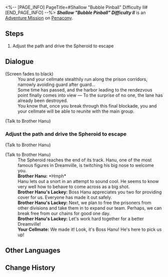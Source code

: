 <%-- [PAGE_INFO]
PageTitle=#Shallow "Bubble Pinball" Difficulty II#
[END_PAGE_INFO] --%>
{{Stub|Dialogue.}}
{{Mission Infobox
|id            = 8020213
|title         = 
|image         = <!--Mission Shallow "Bubble Pinball" Difficulty II.png-->
|type          = Adventure
|event_name    = 
|chapter       = 
|requirements  = {{subst:void|<!--Unknown: {"Type":"Manual"}-->}}
|summary       = <!--official mission summary from Fate's Atlas-->
|characters    = Brother Hanu; Brother Hanu's Lackey; Trailblazer; Your Cellmate
|startLocation = [[Penacony]] - [[Shallow "Bubble Pinball" Difficulty II]]
|world         = Penacony
|area          = Shallow "Bubble Pinball" Difficulty II
|prev          = 
|next          = 
|rewards       = 
}}
'''''Shallow "Bubble Pinball" Difficulty II''''' is an [[Adventure Mission]] on [[Penacony]].

==Steps==
# Adjust the path and drive the Spheroid to escape

<!--
==Gameplay Notes==

--><!--
==Trial Character==

-->
==Dialogue==
{{Stub Dialogue}}
;(Screen fades to black)
:You and your cellmate stealthily run along the prison corridors, narrowly avoiding guard after guard...
:Some time has passed, and the harbor leading to the rendezvous point finally comes into view &mdash; To the surprise of no one, the lane has already been destroyed.
:You know that, once you break through this final blockade, you and your cellmate will be able to reunite with the main group.

;(Talk to Brother Hanu)
{{Dialogue End}}

===Adjust the path and drive the Spheroid to escape{{subst:void|<!--802021304-->}}===
{{Mission Description|type=adventure|location=Shallow "Bubble Pinball" Difficulty II|update|The prison wardens have destroyed the Spheroid lane. You have to manually reroute the course to repair the lanes, or you'll never be able to reunite with your companions.}}
{{Dialogue Start}}

;(Talk to Brother Hanu)



;(Talk to Brother Hanu)
:The Spheroid reaches the end of its track. Hanu, one of the most famous figures in Dreamville, is twitching his big nose to welcome you.
:'''Brother Hanu:''' *Hmph*
:Hanu lets out a snort in an attempt to sound cool. He seems to know very well how to behave to come across as a big shot.
:'''Brother Hanu's Lackey:''' Boss Hanu appreciates you two for providing cover for us. Everyone has made it out safely.
:'''Brother Hanu's Lackey:''' Next, we plan to free the prisoners from other divisions and take them in to expand our team. Perhaps, we can break free from our chains for good one day.
:'''Brother Hanu's Lackey:''' Let's work hard together for a better Dreamville!
:'''Your Cellmate:''' We made it! Look, it's Boss Hanu! He's here to pick us up!
{{Dialogue End}}

==Other Languages==
{{Other Languages
|en   = Shallow "Bubble Pinball" Difficulty II
|zhs  = 浅层「气泡弹珠」难度II
|zht  = 淺層「氣泡彈珠」難度II
|ja   = 表層夢境「バブルピンボール」難易度II
|ko   = 얕은 층 「버블 핀볼」 난이도 II
|es   = Burbupinball superficial, dificultad&nbsp;II
|fr   = Surface&nbsp;: «&nbsp;Flipper à bulles&nbsp;» difficulté&nbsp;II
|ru   = Верхний мир: Сферомёт II
|th   = "พินบอลหรรษา" ชั้นตื้น ระดับความยาก II
|vi   = "Bi Bong Bóng" Tầng Cạn - Độ Khó II
|de   = Seicht „Flipperkugel“ Schwierigkeitsgrad II
|id   = "Pinball Gelembung" yang Dangkal: Tingkat Kesulitan II
|pt   = "Pinball de Bolha" Raso Dificuldade II
}}

==Change History==
{{Change History|2.0}}
